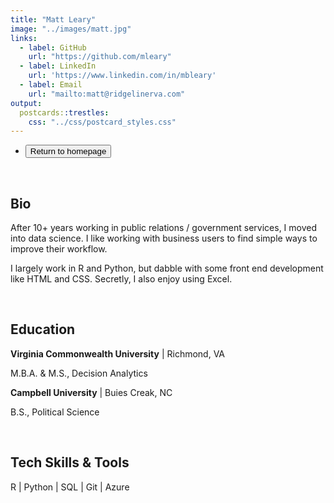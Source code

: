 ```yaml
---
title: "Matt Leary"
image: "../images/matt.jpg"
links:
  - label: GitHub
    url: "https://github.com/mleary"
  - label: LinkedIn
    url: 'https://www.linkedin.com/in/mbleary'
  - label: Email
    url: "mailto:matt@ridgelinerva.com"
output:
  postcards::trestles:
    css: "../css/postcard_styles.css"
---
```


<div id="icon-list">
  <ul class="list-inline">
    <li class="list-inline-item">
      <a href="../index.html">
        <button type="button" class="btn btn-outline-dark mb-2">
          Return to homepage
        </button>
      </a>
    </li>
  </ul>
</div> 

</br>



## Bio

After 10+ years working in public relations / government services, I moved into 
data science. I like working with business users to find simple ways to improve
their workflow.

I largely work in R and Python, but dabble with some front end development like
HTML and CSS. Secretly, I also enjoy using Excel. 

</br>

## Education

**Virginia Commonwealth University** | Richmond, VA

M.B.A.  &  M.S., Decision Analytics  


**Campbell University** | Buies Creak, NC

B.S., Political Science

</br>

## Tech Skills & Tools

R | Python | SQL | Git | Azure 
